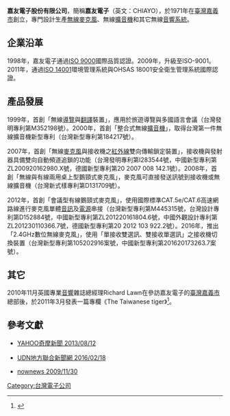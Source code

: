 {{Infobox_Company 
| name = 嘉友電子股份有限公司
| name_en = CHIAYO Electronics Co, Ltd.
| foundation = 1971年5月23日
| location = {{TWN}}<br/>工廠[[嘉義市|嘉義市]]東區忠孝二街88號
                   公司[[臺北市|臺北市]]仁愛路4段27巷30號
| key_people = 
| industry = 電子產業
| products = 無線麥克風系統、無線擴音機、無線音響傳輸系統
| revenue = 
| num_employees = 
| capital = [[新台幣|新台幣]] 1億1千6百萬元
| market_value = 
| homepage = [http://www.chiayo.com.tw/chinese/index.html CHAIYO嘉友電子]
|
| company_name = 嘉友電子股份有限公司<br/><small>                             
                       CHIAYO Electronics Co, Ltd.</small>
| company_logo = [[File:CHIAYO_Logo.jpg|File:CHIAYO Logo.jpg]]
| company_type = 
| market_information = 
| company_slogan = 
| profit = 
| asset = 
| sales = 
}}'''嘉友電子股份有限公司'''，簡稱'''嘉友電子'''（英文：CHIAYO），於1971年在[[臺灣|臺灣]][[嘉義市|嘉義市]]創立，專門設計生產[[無線|無線]][[麥克風|麥克風]]、無線[[擴音機|擴音機]]和其它無線[[音響系統|音響系統]]。

== 企業沿革 ==
1998年，嘉友電子通過[[ISO_9000|ISO 9000]]國際品質認證。2009年，升級至ISO-9001。2011年，通過[[ISO_14001|ISO 14001]]環境管理系統與OHSAS 18001安全衛生管理系統國際認證。

== 產品發展 ==
1999年，首創「無線[[導覽|導覽]]與[[翻譯|翻譯]]裝置」，應用於旅遊導覽與多國語言會議（台灣發明專利第M352198號）。2000年，首創「整合式無線[[擴音機|擴音機]]」，取得台灣第一件無線擴音機新型專利（台灣新型專利第184217號）。

2007年，首創「無線[[麥克風|麥克風]]與接收機之[[紅外線|紅外線]]雙向傳輸鎖定裝置」，接收機與發射器具備雙向自動頻道追鎖的功能（台灣發明專利第I283544號，中國新型專利第ZL200920162980.X號，德國新型專利第20 2007 008 142.1號）。2008年，首創「無線與有線兩用桌上型鵝頸式麥克風」，麥克風可直接發送訊號到接收機或無線擴音機（台灣新式樣專利第D131709號）。

2012年，首創「會議型有線鵝頸式麥克風」，使用國際標準CAT.5e/CAT.6高速網路線進行麥克風單體[[音訊|音訊]]及[[電源|電源]]串接（台灣新型專利第M445315號，台灣設計專利第D152884號，中國新型專利第ZL201220161804.6號，中國外觀設計專利第ZL201230110366.7號，德國新型專利第20 2012 103 922.2號）。2016年，推出「2.4GHz數位無線麥克風」，使用「單接收雙選訊、雙接收單選訊」之接收機切換裝置（台灣新型專利第105202916案號，中國新型專利第201620173263.7案號）。

==其它==
2010年11月英國專業[[音響|音響]]雜誌總經理Richard Lawn在參訪嘉友電子的[[臺灣|臺灣]][[嘉義市|嘉義市]]總部後，於2011年3月發表一篇專欄《The Taiwanese tiger》<ref>{{Cite journal|title=「The Taiwanese tiger」ProAudioAsia, March-April 2011,|author=Richard Lawn|url=http://edition.pagesuite-professional.co.uk/Launch.aspx?EID=0e04782f-e7a9-4fcd-ab4e-9702debf8be1|journal=Pro Audio Asia|doi=|others=|year=2011|volume=|page=Page126-127|pmid=|access-date=2016-07-12|archive-date=2018-10-24|archive-url=https://web.archive.org/web/20181024231909/http://edition.pagesuite-professional.co.uk/Launch.aspx?EID=0e04782f-e7a9-4fcd-ab4e-9702debf8be1|dead-url=no}}</ref>。

==參考文獻==
*[https://tw.news.yahoo.com/%E5%98%89%E5%8F%8B%E9%9B%BB%E5%AD%90-%E5%81%9A%E4%B8%AD%E5%AD%B8%E6%A0%A1%E9%96%80%E7%9B%B4%E9%80%9A%E4%BC%81%E6%A5%AD%E5%A4%A7%E9%96%80-050625446.html YAHOO奇摩新聞 2013/08/12]{{Wayback|url=https://tw.news.yahoo.com/%E5%98%89%E5%8F%8B%E9%9B%BB%E5%AD%90-%E5%81%9A%E4%B8%AD%E5%AD%B8%E6%A0%A1%E9%96%80%E7%9B%B4%E9%80%9A%E4%BC%81%E6%A5%AD%E5%A4%A7%E9%96%80-050625446.html |date=20190411082612 }}

*[http://udn.com/news/story/7326/1508306-%E5%98%89%E5%8F%8B%E9%9B%BB%E5%AD%90-%E4%BC%81%E6%A5%AD%E6%95%85%E4%BA%8B%E7%B9%AA%E6%9C%AC%E7%99%BC%E8%A1%A8 UDN地方聯合新聞網 2016/02/18]{{Wayback|url=http://udn.com/news/story/7326/1508306-%E5%98%89%E5%8F%8B%E9%9B%BB%E5%AD%90-%E4%BC%81%E6%A5%AD%E6%95%85%E4%BA%8B%E7%B9%AA%E6%9C%AC%E7%99%BC%E8%A1%A8 |date=20181212143726 }}

*[http://www.nownews.com/n/2009/11/30/809795 nownews 2009/11/30]{{Wayback|url=http://www.nownews.com/n/2009/11/30/809795 |date=20160809194756 }}

[[Category:台灣電子公司|Category:台灣電子公司]]